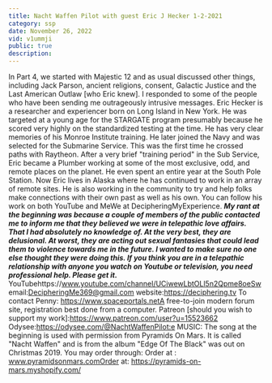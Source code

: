 ```yaml
---
title: Nacht Waffen Pilot with guest Eric J Hecker 1-2-2021
category: ssp
date: November 26, 2022
vid: v1ummji
public: true
description:
---
```

In Part 4, we started with Majestic 12 and as usual discussed other things, including Jack Parson, ancient religions, consent, Galactic Justice and the Last American Outlaw [who Eric knew]. I responded to some of the people who have been sending me outrageously intrusive messages.
Eric Hecker is a researcher and experiencer born on Long Island in New York. He was targeted at a young age for the STARGATE program presumably because he scored very highly on the standardized testing at the time. He has very clear memories of his Monroe Institute training. He later joined the Navy and was selected for the Submarine Service. This was the first time he crossed paths with Raytheon. After a very brief "training period" in the Sub Service, Eric became a Plumber working at some of the most exclusive, odd, and remote places on the planet. He even spent an entire year at the South Pole Station.
Now Eric lives in Alaska where he has continued to work in an array of remote sites. He is also working in the community to try and help folks make connections with their own past as well as his own. You can follow his work on both YouTube and MeWe at DecipheringMyExperience.
***My rant at the beginning was because a couple of members of the public contacted me to inform me that they believed we were in telepathic love affairs. That I had absolutely no knowledge of. At the very best, they are delusional. At worst, they are acting out sexual fantasies that could lead them to violence towards me in the future. I wanted to make sure no one else thought they were doing this. If you think you are in a telepathic relationship with anyone you watch on Youtube or television, you need professional help. Please get it.***
YouTubehttps://www.youtube.com/channel/UCiwewLbtOLl5n2Qpme8oeSw
email:DecipheringMe369@gmail.com
website:https://deciphering.tv
To contact Penny:
https://www.spaceportals.net​A free-to-join modern forum site, registration best done from a computer.
Patreon [should you wish to support my work]:https://www.patreon.com/user?u=15523662
Odysee:https://odysee.com/@NachtWaffenPilot:e
MUSIC:
The song at the beginning is used with permission from Pyramids On Mars.
It is called "Nacht Waffen" and is from the album "Edge Of The Black" was out on Christmas 2019.
You may order through:
Order at : www.pyramidsonmars.comOrder at: https://pyramids-on-mars.myshopify.com/​

